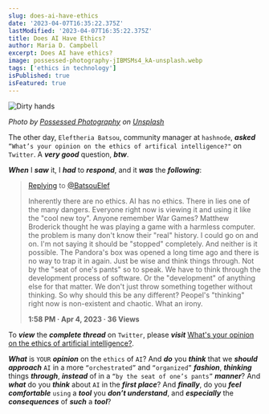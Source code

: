 ```yaml
---
slug: does-ai-have-ethics
date: '2023-04-07T16:35:22.375Z'
lastModified: '2023-04-07T16:35:22.375Z'
title: Does AI Have Ethics?
author: Maria D. Campbell
excerpt: Does AI have ethics?
image: possessed-photography-jIBMSMs4_kA-unsplash.webp
tags: ['ethics in technology']
isPublished: true
isFeatured: true
---
```


![Dirty hands](possessed-photography-jIBMSMs4_kA-unsplash.webp)

*Photo by [Possessed Photography](https://unsplash.com/@possessedphotography) on [Unsplash](https://unsplash.com/photos/jIBMSMs4_kA)*

The other day, `Eleftheria Batsou`, community manager at `hashnode`, ***asked*** `“What’s your opinion on the ethics of artifical intelligence?"` on `Twitter`. A ***very good*** question, ***btw***.

***When*** I ***saw*** it, I ***had*** to ***respond***, and it ***was*** the ***following***:

>[Replying](https://twitter.com/letsbsocial1/status/1643311972513898496) to [@BatsouElef](https://twitter.com/BatsouElef)
>
>Inherently there are no ethics. AI has no ethics. There in lies one of the many dangers. Everyone right now is viewing it and using it like the "cool new toy". Anyone remember War Games? Matthew Broderick thought he was playing a game with a harmless computer. the problem is many don't know their "real" history. I could go on and on. I'm not saying it should be "stopped" completely. And neither is it possible. The Pandora's box was opened a long time ago and there is no way to trap it in again. Just be wise and think things through. Not by the "seat of one's pants" so to speak. We have to think through the development process of software. Or the "development" of anything else for that matter. We don't just throw something together without thinking. So why should this be any different? Peopel's "thinking" right now is non-existent and chaotic.  What an irony.
>
>**1:58 PM · Apr 4, 2023 · 36 Views**

To ***view*** the ***complete thread*** on `Twitter`, please ***visit*** [What's your opinion on the ethics of artificial intelligence?](https://twitter.com/BatsouElef/status/1643114924359442432).

***What*** is `YOUR` ***opinion*** on the `ethics` of `AI`? And ***do*** you ***think*** that we ***should approach*** `AI` in a more `“orchestrated”` and `“organized”` ***fashion***, ***thinking*** things ***through***, ***instead*** of in a `“by the seat of one’s pants”` ***manner***? And ***what*** do you ***think*** about `AI` in the ***first place***? And ***finally***, do you ***feel comfortable*** `using` a ***tool*** you ***don’t understand***, and ***especially*** the ***consequences*** of ***such*** a ***tool***?